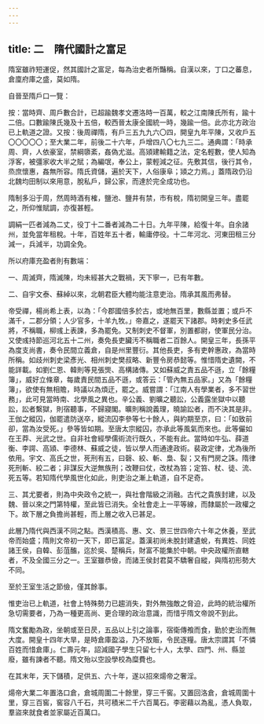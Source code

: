 ```yaml
---
---
---
```

title: 二　隋代國計之富足
---




隋室雖祚短運促，然其國計之富足，每為治史者所豔稱。自漢以來，丁口之蕃息，倉廩府庫之盛，莫如隋。

自晉至隋戶口一覽：



按：當時齊、周戶數合計，已超踰魏孝文遷洛時一百萬，較之江南陳氏所有，踰十二倍。口數踰陳氏幾及十五倍，較西晉太康全國統一時，幾踰一倍。此亦北方政治已上軌道之證。又按：後周禪隋，有戶三五九九六〇四，開皇九年平陳，又收戶五〇〇〇〇〇；至大業二年，前後二十六年，戶增四八〇七九三二。通典謂：「時承周、齊，人依豪室，禁綱隳紊，姦偽尤滋。高熲建輸籍之法，定名輕數，使人知為浮客，被彊家收大半之賦；為編氓，奉公上，蒙輕減之征。先敷其信，後行其令，烝庶懷惠，姦無所容。隋氏資儲，遍於天下，人俗康阜；熲之力焉。」蓋隋政仍沿北魏均田制以來用意，脫私戶，歸公家，而達於完全成功也。

隋制多沿于周，然周時酒有榷，鹽池、鹽井有禁，市有稅，隋初開皇三年。盡罷之，所仰惟賦調，亦復甚輕。

調絹一匹者減為二丈，役丁十二番者減為二十日。九年平陳，給復十年。自余諸州，並免當年租稅。十年，百姓年五十者，輸庸停役。十二年河北、河東田租三分減一，兵減半，功調全免。

所以府庫充盈者則有數端：

一、周滅齊，隋滅陳，均未經甚大之戰禍，天下寧一，已有年數。

二、自宇文泰、蘇綽以來，北朝君臣大體均能注意吏治。隋承其風而弗替。

帝受禪，楊尚希上表，以為：「今郡國倍多於古，或地無百里，數縣並置；或戶不滿千，二郡分領；人少官多，十羊九牧。」帝嘉之，遂罷天下諸郡。時剌史多任武將，不稱職，柳彧上表諫，多為罷免。又制刺史不督軍，別置都尉，使軍民分治。又使彧持節巡河北五十二州，奏免長吏臟汚不稱職者二百餘人。開皇三年，長孫平為度支尚書，奏令民間立義倉，自是州里豐衍。其他長吏，多有吏幹惠政，為當時所稱。如歧州刺史梁彥光、相州刺史樊叔略、新豐令房恭懿等。惟惜隋史遺闕，不能詳載。如劉仁恩、韓則等見張煚、高構諸傳。又如蘇威之責五品不遜，立「餘糧簿」，威好立條章，每歲責民間五品不遜，或答云：「管內無五品家。」又為「餘糧簿」，欲使有無相贍，時議以為煩迂，罷之。威嘗謂：「江南人有學業者，多不習世務」，此可見當時南、北學風之異也。辛公義、劉曠之聽訟，公義露坐獄中以聽訟，訟者繫獄，則宿聽事，不歸寢閣。曠則稱說義理，曉諭訟者，而不決其是非。王伽之縱囚，伽罷遣防送卒，縱流囚李參等七十餘人，與約期至京，曰：「如致前卻，當為汝受死。」參等皆如期。至唐太宗縱囚，亦承此等風氣而來也。此等儼如在王莽、光武之世。自非社會經學儒術流行既久，不能有此。當時如牛弘、薛道衡、李諤、高熲、李德林、蘇威之徒，皆以學人而通達政術。裴政定律，尤為後所依用。宇文、高氏之世，死刑有五，曰磬、絞、斬、梟、裂；又有門房之誅。隋律死刑斬、絞二者；非謀反大逆無族刑；改鞭曰仗，改杖為笞；定笞、杖、徒、流、死五等。若知隋代學風世化如此，則吏治之漸上軌道，自不足奇。

三、其尤要者，則為中央政令之統一，與社會階級之消融。古代之貴族封建，以及魏、晉以來之門第特權，至此皆已消失。全社會走上一平等線，而隸屬於一政權之下。故下層之負擔尚甚輕，而上層之收入已甚足。

此層乃隋代與西漢不同之點。西漢積高、惠、文、景三世四帝六十年之休養，至武帝而始盛；隋則文帝初一天下，即已富足。蓋漢初尚未脫封建遺蛻，有異姓、同姓諸王侯，自韓、彭菹醢，迄於吳、楚稱兵，財富不能集於中朝。中央政權所直轄者，不及全國三分之一。王室雖恭儉，而諸王侯封君莫不驕奢自縱，與隋初形勢大不同。

至於王室生活之節儉，僅其餘事。

惟吏治已上軌道，社會上特殊勢力已趨消失，對外無強敵之脅迫，此時的統治權所急切需要者，乃為一種更高尚、更合理的政治意識，而惜乎隋文帝說不到此。

隋文奮勵為政，坐朝或至日昃，五品以上引之論事，宿衛傳飧而食，勤於吏治而無大度。開皇十四年大旱，是時倉庫盈溢，乃不放賑，令民逐糧。唐太宗謂其「不憐百姓而惜倉庫」。仁壽元年，詔減國子學生只留七十人，太學、四門、州、縣並廢，雖有諫者不聽。隋文殆以空設學校為糜費也。

在其末年，天下儲積，足供五、六十年，遂以招來煬帝之奢淫。

煬帝大業二年置洛口倉，倉城周圍二十餘里，穿三千窖。又置回洛倉，倉城周圍十里，穿三百窖，窖容八千石，共可積米二千六百萬石。李密藉以為亂，憑人負取，羣盜來就食者並家屬近百萬口。